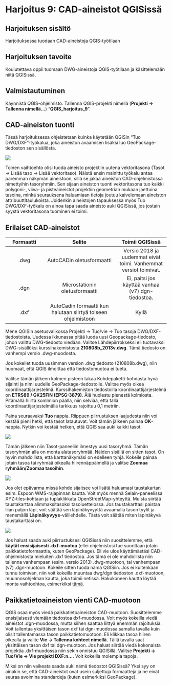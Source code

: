 # Harjoitus 9: CAD-aineistot QGISissä

## Harjoituksen sisältö

Harjoituksessa tuodaan CAD-aineistoja QGIS-työtilaan

## Harjoituksen tavoite

Koulutettava oppii tuomaan DWG-aineistoja QGIS-työtilaan ja käsittelemään niitä QGISissä.

## Valmistautuminen

Käynnistä QGIS-ohjelmisto. Tallenna QGIS-projekti nimellä (**Projekti → Tallenna nimellä…**) “**QGIS_harjoitus_9**”.

## CAD-aineiston tuonti

Tässä harjoituksessa ohjeistetaan kuinka käytetään QGISin “Tuo DWG/DXF”-työkalua, joka aineiston avaamisen lisäksi luo GeoPackage-tiedoston sen sisällöstä. 

![](img/harjoitus_10/image1.png)

Toinen vaihtoehto olisi tuoda aineisto projektiin uutena vektoritasona (Tasot -> Lisää taso -> Lisää vektoritaso). Näistä ensin mainittu työkalu antaa paremman näkymän aineistoon, sillä se jakaa aineiston CAD-ohjelmistossa nimettyihin tasoryhmiin. Sen sijaan aineiston tuonti vektoritasona tuo kaikki polygoni-, viiva- ja pisteaineistot projektiin geometrian mukaan jaettuina tasoina, minkä seurauksena haluamiaan tietoja joutuu kaivelemaan aineiston attribuuttitaulukoista. Joidenkin aineistojen tapauksessa myös Tuo DWG/DXF-työkalu on ainoa tapa saada aineisto auki QGISissä, jos jostain syystä vektoritasona tuominen ei toimi.

## Erilaiset CAD-aineistot

|Formaatti|Selite|Toimii QGISissä| 
|:-------:|:---------------:|:----------:| 
| .dwg | AutoCADin oletusformaatti |Versio 2018 ja uudemmat eivät toimi. Vanhemmat versiot toimivat.| 
| .dgn | Microstationin oletusformaatti | Ei, paitsi jos käyttää vanhaa (v7) dgn-tiedostoa.| 
| .dxf | AutoCadin formaatti kun halutaan siirtyä toiseen ohjelmistoon  |Kyllä| 

Mene QGISin asetusvalikossa Projekti -> Tuo/vie -> Tuo tasoja DWG/DXF-tiedostoista. 
Uudessa ikkunassa pitää luoda uusi Geopackage-tiedosto, johon valittu DWG-tiedosto viedään. Valitse Lähdepiirrokseksi eli tuotavaksi DWG-sisällöksi kurssihakemistosta **210808b_2013v.dwg**. Tämä tiedosto on vanhempi versio .dwg-muodosta. 

::: hint-box
Jos kokeilet tuoda uusimman version .dwg tiedosto (210808b.dwg), niin huomaat, että QGIS ilmoittaa että tiedostomuotoa ei tueta.
:::

Valitse tämän jälkeen kolmen pisteen takaa Kohdepaketti-kohdasta hyvä sijainti ja nimi uudelle GeoPackage-tiedostolle. Valitse myös oikea koordinaattijärjestelmä. Kurssihakemiston tiedostoilla koordinaattijärjestelmä on **ETRS89 / GK25FIN (EPSG:3879)**. Älä huolestu pienestä kolmiosta. Pitämällä hiirtä komlmion päällä, niin selviää, että tällä koordinaattijärjestelmällä tarkkuus rajoittuu 0,1 metriin. 

Paina seuraavaksi **Tuo** nappia. Riippuen piirrustuksen laajudesta niin voi kestää pieni hetki, että tasot latautuvat. Voit tämän jälkeen painaa **OK**-nappia. Nytkin voi kestää hetken, että QGIS saa auki kaikki tasot. 

![](img/harjoitus_10/image2.png)

Tämän jälkeen niin Tasot-paneeliin ilmestyy uusi tasoryhmä. Tämän tasoryhmän alla on monta alatasoryhmää. Näiden sisällä on sitten tasot. On hyvin mahdollista, että karttanäkymäsi on edelleen tyhjä. Kokeile painaa jotain tasoa tai ryhmää oikealla hiirennäppäimellä ja valitse **Zoomaa ryhmään/Zoomaa tasoihin**. 

![](img/harjoitus_10/image3.png)

Jos olet epävarma missä kohde sijaitsee voi lisätä haluamasi taustakartan esim. Espoon WMS-rajapinnan kautta. Voit myös mennä Selain-paneelissa XYZ-tiles-kohtaan ja tuplaklikkata OpenStreetMap-yhteyttä. Muista siirtää taustakarttaa alimmaksitasoksi tasoluettelossa. Jos taustakarttasi paistaa liian paljon läpi, voit säätää sen läpinäkyvyyttä avaamalla tason tyylit ja menemällä **Läpinäkyvyys**-välilehdelle. Tästä voit säätää miten läpinäkyvä taustakarttasi on.

![](img/harjoitus_10/image4.png)

::: hint-box
Jos haluat saada auki piirrustuksesi QGISissä niin suosittelemme, että **käytät ensisijaisesti .dxf-muotoa** (ellei ohjelmistosi tue suoriltaan jotain paikkatietoformaattia, kuten GeoPackage). Eli vie ulos käyttämästäsi CAD-ohjelmistosta mieluiten .dxf tiedostoa. Jos tämä ei ole mahdollista niin tallenna vanhempaan (esim. versio 2013) .dwg-muotoon, tai vanhempaan (v7) .dgn-muotoon. Kokeile sitten tuoda nämä QGISiin. Jos ei kuitenkaan tunnu toimivan, niin voit kokeilla muuntaa dwg/dgn tiedoston .dxf-muotoon, muunnosohjelman kautta, joka toimii netissä. Hakukoneen kautta löytää monta vaihtoehtoa, esimerkiksi [tämä](https://cloudconvert.com/dwg-to-dxf). 
:::

## Paikkatietoaineiston vienti CAD-muotoon

QGIS osaa myös viedä paikkatietoaineiston CAD-muotoon. Suosittelemme ensisijaisesti viemään tiedostoa dxf-muodossa. Voit myös kokeilla viedä aineistot .dgn-muodossa, mutta siihen saattaa liittyä enemmän rajoituksia. Voit tallentaa yksittäisen tason dxf tai dgn-muodossa samalla tavalla kuin olisit tallentamassa tason paikkatietomuotoon. Eli klikkaa tasoa hiiren oikealla ja valite **Vie -> Tallenna kohteet nimellä**. Tällä tavalla saat yksittäisen tason dxf tai dgn-muotoon. Jos haluat siirtää viedä kokonaista projektia .dxf-muodossa niin sekin onnistuu QGISillä. Valitse **Projekti -> Tuo/Vie -> Vie projekti DXF:n...**. Voit kokeilla molempia tapoja.

::: hint-box
Miksi on niin vaikeata saada auki nämä tiedostot QGISissä? Yksi syy on ainakin se, että CAD-aineistot ovat usein suljettuja formaatteja ja ne eivät seuraa avoimina standardeja (kuten esimerkiksi GeoPackage).
:::




